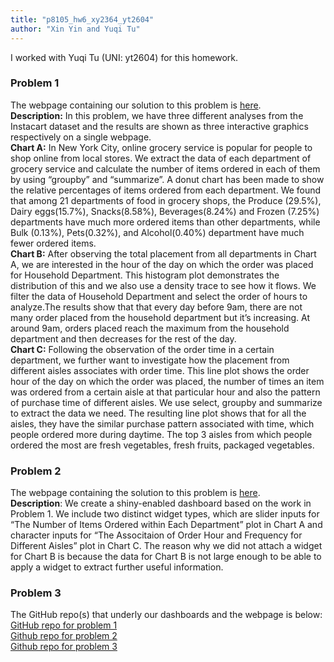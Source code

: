 ```yaml
---
title: "p8105_hw6_xy2364_yt2604"
author: "Xin Yin and Yuqi Tu"
---
```


I worked with Yuqi Tu (UNI: yt2604) for this homework.

### Problem 1
The webpage containing our solution to this problem is [here](https://tuyuqi.github.io/p8105_hw6_yt2604/).   
**Description:** In this problem, we have three different analyses from the Instacart dataset and the results are shown as three interactive graphics respectively on a single webpage.  
**Chart A:** In New York City, online grocery service is popular for people to shop online from local stores. We extract the data of each department of grocery service and calculate the number of items ordered in each of them by using "groupby" and "summarize". A donut chart has been made to show the relative percentages of items ordered from each department. We found that among 21 departments of food in grocery shops, the Produce (29.5%), Dairy eggs(15.7%), Snacks(8.58%), Beverages(8.24%) and Frozen (7.25%) departments have much more ordered items than other departments, while Bulk (0.13%), Pets(0.32%), and Alcohol(0.40%) department have much fewer ordered items.   
**Chart B:** After observing the total placement from all departments in Chart A, we are interested in the hour of the day on which the order was placed for Household Department. This histogram plot demonstrates the distribution of this and we also use a density trace to see how it flows. We filter the data of Household Department and select the order of hours to analyze.The results show that that every day before 9am, there are not many order placed from the household department but it's increasing. At around 9am, orders placed reach the maximum from the household department and then decreases for the rest of the day.  
**Chart C:** Following the observation of the order time in a certain department, we further want to investigate how the placement from different aisles associates with order time. This line plot shows the order hour of the day on which the order was placed, the number of times an item was ordered from a certain aisle at that particular hour and also the pattern of purchase time of different aisles. We use select, groupby and summarize to extract the data we need. The resulting line plot shows that for all the aisles, they have the similar purchase pattern associated with time, which people ordered more during daytime. The top 3 aisles from which people ordered the most are fresh vegetables, fresh fruits, packaged vegetables. 



### Problem 2
The webpage containing the solution to this problem is [here](https://tuyuqi.shinyapps.io/hw6_problem_2/).  
**Description**: We create a shiny-enabled dashboard based on the work in Problem 1. We include two distinct widget types, which are slider inputs for "The Number of Items Ordered within Each Department" plot in Chart A and character inputs for "The Associtaion of Order Hour and Frequency for Different Aisles" plot in Chart C. The reason why we did not attach a widget for Chart B is because the data for Chart B is not large enough to be able to apply a widget to extract further useful information. 


### Problem 3
The GitHub repo(s) that underly our dashboards and the webpage is below:  
[GitHub repo for problem 1](https://github.com/tuyuqi/p8105_hw6_yt2604)  
[Github repo for problem 2](https://github.com/tuyuqi/p8105_hw6_yt2604_xy2364_problem2)  
[Github repo for problem 3](https://github.com/xy2364/hw6-problem-3)




